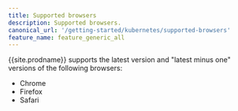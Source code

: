 ```yaml
---
title: Supported browsers
description: Supported browsers.
canonical_url: '/getting-started/kubernetes/supported-browsers'
feature_name: feature_generic_all
---
```


{{site.prodname}} supports the latest version and "latest minus one" versions of the following browsers:

- Chrome
- Firefox
- Safari
